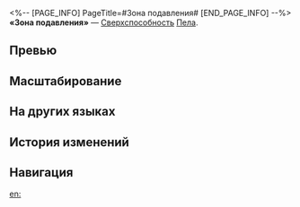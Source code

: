 <%-- [PAGE_INFO]
PageTitle=#Зона подавления#
[END_PAGE_INFO] --%>
{{Навык Инфобокс
|Название         = Зона подавления
|Изображение      = Навык Зона подавления.png
|Персонаж         = Пела
|Тип              = Сверхспособность
|Тэг              = Групповая атака
|УронСтойк        = 20
|ЭнергияГен       = 5
|Энергия          = 110
|Длительность     = 
|Описание         = Наносит всем противникам ледяной урон, равный {{Цвет|Выделенный|60%—108%}} от силы атаки Пелы, и имеет {{Доп эффект|базовый шанс}} 100% наложить на всех противников статус Универсальное решение.<br />Универсальное решение понижает защиту противника на {{Цвет|Выделенный|30%—42%}} на 2 хода.
|Свойство1        = 
|Масштабирование1 = 
}}
'''«Зона подавления»''' — [[Сверхспособность]] [[Пела]].

==Превью==
{{Превью
|Файл = Зона подавления Превью
}}

==Масштабирование==
{{Масштабирование навыка
|30%;31%;32%;33%;34%;35%;36.25%;37.5%;38.75%;40%;41%;42%;43%;44%;45%
|60%;64%;68%;72%;76%;80%;85%;90%;95%;100%;104%;108%;112%;116%;120%
}}

==На других языках==
{{На других языках
|en   = Zone Suppression
|zhs  = 领域压制
|zht  = 領域壓制
|ja   = {{Rubi|領域制圧|りょういきせいあつ}}
|ko   = 영역 제압
|es   = Supresión de área
|fr   = Suppression de zone
|ru   = Зона подавления
|th   = Zone Suppression
|vi   = Áp Chế Không Gian
|de   = Zonenunterdrückung
|id   = Zone Suppression
|pt   = Supressão de Zona
}}

==История изменений==
{{История изменений|3.5}}

==Навигация==
{{Навык Навбокс|Пела}}

[[en:]]